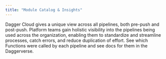 ```yaml
---
title: "Module Catalog & Insights"
---
```


Dagger Cloud gives a unique view across all pipelines, both pre-push and post-push. Platform teams gain holistic visibility into the pipelines being used across the organization, enabling them to standardize and streamline processes, catch errors, and reduce duplication of effort. See which Functions were called by each pipeline and see docs for them in the Daggerverse. 